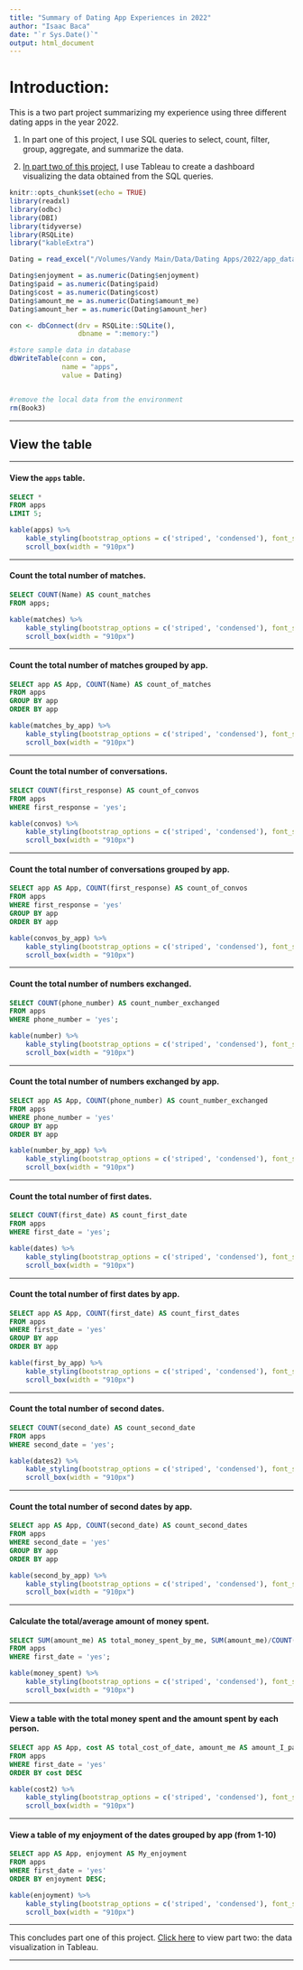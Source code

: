 ```yaml
---
title: "Summary of Dating App Experiences in 2022"
author: "Isaac Baca"
date: "`r Sys.Date()`"
output: html_document
---
```


# Introduction: 

This is a two part project summarizing my experience using three different dating apps in the year 2022.  

1. In part one of this project, I use SQL queries to select, count, filter, group, aggregate, and summarize the data.

2. [In part two of this project](https://public.tableau.com/app/profile/isaac5041/viz/SummaryofDatingAppExperiencesin2022/Dashboard2), I use Tableau to create a dashboard visualizing the data obtained from the SQL queries.



```r
knitr::opts_chunk$set(echo = TRUE)
library(readxl)
library(odbc)
library(DBI)
library(tidyverse)
library(RSQLite)
library("kableExtra")
```


```r
Dating = read_excel("/Volumes/Vandy Main/Data/Dating Apps/2022/app_data.xlsx")
```


```r
Dating$enjoyment = as.numeric(Dating$enjoyment)
Dating$paid = as.numeric(Dating$paid)
Dating$cost = as.numeric(Dating$cost)
Dating$amount_me = as.numeric(Dating$amount_me)
Dating$amount_her = as.numeric(Dating$amount_her)
```


```r
con <- dbConnect(drv = RSQLite::SQLite(),
                 dbname = ":memory:")

#store sample data in database
dbWriteTable(conn = con, 
             name = "apps",
             value = Dating)


#remove the local data from the environment
rm(Book3)
```


---

<a name="one"><a/>

## View the table

---

#### View the `apps` table.

```sql
SELECT *
FROM apps
LIMIT 5;
```
```R
kable(apps) %>%
    kable_styling(bootstrap_options = c('striped', 'condensed'), font_size = 10) %>%
    scroll_box(width = "910px")
```


---

#### Count the total number of matches.

```sql
SELECT COUNT(Name) AS count_matches
FROM apps;
```
```R
kable(matches) %>%
    kable_styling(bootstrap_options = c('striped', 'condensed'), font_size = 10) %>%
    scroll_box(width = "910px")
```


---

#### Count the total number of matches grouped by app.

```sql
SELECT app AS App, COUNT(Name) AS count_of_matches
FROM apps
GROUP BY app
ORDER BY app
```
```R
kable(matches_by_app) %>%
    kable_styling(bootstrap_options = c('striped', 'condensed'), font_size = 10) %>%
    scroll_box(width = "910px")
```


---

#### Count the total number of conversations.

```sql
SELECT COUNT(first_response) AS count_of_convos
FROM apps
WHERE first_response = 'yes';
```
```R
kable(convos) %>%
    kable_styling(bootstrap_options = c('striped', 'condensed'), font_size = 10) %>%
    scroll_box(width = "910px")
```


---

#### Count the total number of conversations grouped by app.

```sql
SELECT app AS App, COUNT(first_response) AS count_of_convos
FROM apps
WHERE first_response = 'yes'
GROUP BY app
ORDER BY app
```
```R
kable(convos_by_app) %>%
    kable_styling(bootstrap_options = c('striped', 'condensed'), font_size = 10) %>%
    scroll_box(width = "910px")
```


---

#### Count the total number of numbers exchanged.

```sql
SELECT COUNT(phone_number) AS count_number_exchanged
FROM apps
WHERE phone_number = 'yes';
```
```R
kable(number) %>%
    kable_styling(bootstrap_options = c('striped', 'condensed'), font_size = 10) %>%
    scroll_box(width = "910px")
```


---

#### Count the total number of numbers exchanged by app.

```sql
SELECT app AS App, COUNT(phone_number) AS count_number_exchanged
FROM apps
WHERE phone_number = 'yes'
GROUP BY app
ORDER BY app
```
```R
kable(number_by_app) %>%
    kable_styling(bootstrap_options = c('striped', 'condensed'), font_size = 10) %>%
    scroll_box(width = "910px")
```


---

#### Count the total number of first dates.

```sql
SELECT COUNT(first_date) AS count_first_date
FROM apps
WHERE first_date = 'yes';
```
```R
kable(dates) %>%
    kable_styling(bootstrap_options = c('striped', 'condensed'), font_size = 10) %>%
    scroll_box(width = "910px")
```


---

#### Count the total number of first dates by app.

```sql
SELECT app AS App, COUNT(first_date) AS count_first_dates
FROM apps
WHERE first_date = 'yes'
GROUP BY app
ORDER BY app
```
```R
kable(first_by_app) %>%
    kable_styling(bootstrap_options = c('striped', 'condensed'), font_size = 10) %>%
    scroll_box(width = "910px")
```


---

#### Count the total number of second dates.

```sql
SELECT COUNT(second_date) AS count_second_date
FROM apps
WHERE second_date = 'yes';
```
```R
kable(dates2) %>%
    kable_styling(bootstrap_options = c('striped', 'condensed'), font_size = 10) %>%
    scroll_box(width = "910px")
```


---

#### Count the total number of second dates by app.

```sql
SELECT app AS App, COUNT(second_date) AS count_second_dates
FROM apps
WHERE second_date = 'yes'
GROUP BY app
ORDER BY app
```
```R
kable(second_by_app) %>%
    kable_styling(bootstrap_options = c('striped', 'condensed'), font_size = 10) %>%
    scroll_box(width = "910px")
```


---

#### Calculate the total/average amount of money spent.

```sql
SELECT SUM(amount_me) AS total_money_spent_by_me, SUM(amount_me)/COUNT(first_date) AS avg_spent_per_date
FROM apps
WHERE first_date = 'yes';
```
```R
kable(money_spent) %>%
    kable_styling(bootstrap_options = c('striped', 'condensed'), font_size = 10) %>%
    scroll_box(width = "910px")
```


---

#### View a table with the total money spent and the amount spent by each person.

```sql
SELECT app AS App, cost AS total_cost_of_date, amount_me AS amount_I_paid, amount_her AS amount_she_paid
FROM apps
WHERE first_date = 'yes'
ORDER BY cost DESC
```
```R
kable(cost2) %>%
    kable_styling(bootstrap_options = c('striped', 'condensed'), font_size = 10) %>%
    scroll_box(width = "910px")
```


---

#### View a table of my enjoyment of the dates grouped by app (from 1-10)

```sql
SELECT app AS App, enjoyment AS My_enjoyment
FROM apps
WHERE first_date = 'yes'
ORDER BY enjoyment DESC;
```
```R
kable(enjoyment) %>%
    kable_styling(bootstrap_options = c('striped', 'condensed'), font_size = 10) %>%
    scroll_box(width = "910px")
```


---


This concludes part one of this project.  [Click here](https://public.tableau.com/app/profile/isaac5041/viz/SummaryofDatingAppExperiencesin2022/Dashboard2) to view part two:  the data visualization in Tableau.

---
